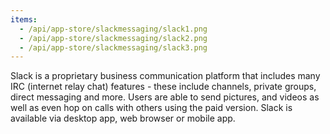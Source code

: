 ```yaml
---
items:
  - /api/app-store/slackmessaging/slack1.png
  - /api/app-store/slackmessaging/slack2.png
  - /api/app-store/slackmessaging/slack3.png
---
```


<Slider items={items} />

Slack is a proprietary business communication platform that includes many IRC (internet relay chat) features - these include channels, private groups, direct messaging and more. Users are able to send pictures, and videos as well as even hop on calls with others using the paid version. Slack is available via desktop app, web browser or mobile app.

